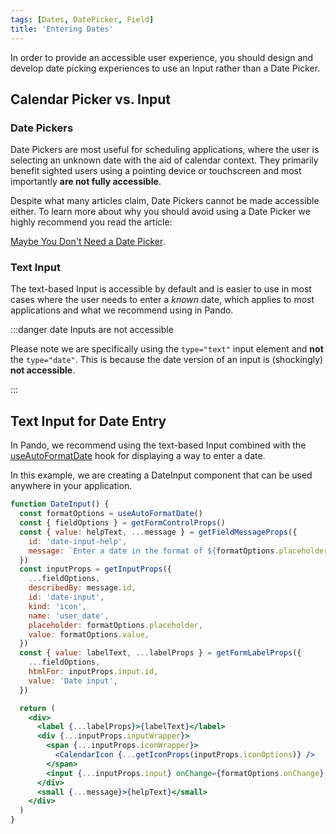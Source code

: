 ```yaml
---
tags: [Dates, DatePicker, Field]
title: 'Entering Dates'
---
```


In order to provide an accessible user experience, you should design and develop date picking experiences to use an Input rather than a Date Picker.

## Calendar Picker vs. Input

### Date Pickers

Date Pickers are most useful for scheduling applications, where the user is selecting an unknown date with the aid of calendar context. They primarily benefit sighted users using a pointing device or touchscreen and most importantly **are not fully accessible**.

Despite what many articles claim, Date Pickers cannot be made accessible either. To learn more about why you should avoid using a Date Picker we highly recommend you read the article:

[Maybe You Don't Need a Date Picker](https://adrianroselli.com/2019/07/maybe-you-dont-need-a-date-picker.html).

### Text Input

The text-based Input is accessible by default and is easier to use in most cases where the user needs to enter a _known_ date, which applies to most applications and what we recommend using in Pando.

:::danger date Inputs are not accessible

Please note we are specifically using the `type="text"` input element and **not** the `type="date"`. This is because the date version of an input is (shockingly) **not accessible**.

:::

## Text Input for Date Entry

In Pando, we recommend using the text-based Input combined with the [useAutoFormatDate](../../../reference/react-hooks/useAutoFormatDate.mdx) hook for displaying a way to enter a date.

In this example, we are creating a DateInput component that can be used anywhere in your application.

```jsx live showLineNumbers
function DateInput() {
  const formatOptions = useAutoFormatDate()
  const { fieldOptions } = getFormControlProps()
  const { value: helpText, ...message } = getFieldMessageProps({
    id: 'date-input-help',
    message: `Enter a date in the format of ${formatOptions.placeholder}`,
  })
  const inputProps = getInputProps({
    ...fieldOptions,
    describedBy: message.id,
    id: 'date-input',
    kind: 'icon',
    name: 'user_date',
    placeholder: formatOptions.placeholder,
    value: formatOptions.value,
  })
  const { value: labelText, ...labelProps } = getFormLabelProps({
    ...fieldOptions,
    htmlFor: inputProps.input.id,
    value: 'Date input',
  })

  return (
    <div>
      <label {...labelProps}>{labelText}</label>
      <div {...inputProps.inputWrapper}>
        <span {...inputProps.iconWrapper}>
          <CalendarIcon {...getIconProps(inputProps.iconOptions)} />
        </span>
        <input {...inputProps.input} onChange={formatOptions.onChange} />
      </div>
      <small {...message}>{helpText}</small>
    </div>
  )
}
```
